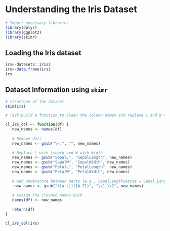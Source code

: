 # Understanding the Iris Dataset

```r
# Import necessary libraries
library(dplyr)
library(ggplot2)
library(skimr)
```

## Loading the Iris dataset

```r
irs<-datasets::iris3
irs<-data.frame(irs)
irs
```

## Dataset Information using `skimr`

```r
# structure of the dataset
skim(irs)
```

```r
# Task:Build a function to clean the column names and replace L and W with Length and Width.

cl_irs_col <- function(df) {
   new_names <- names(df)
   
   # Remove dots
   new_names <- gsub("\\.", "", new_names)
   
   # Replace L with Length and W with Width
   new_names <- gsub("SepalL", "SepalLength", new_names)
   new_names <- gsub("SepalW", "SepalWidth", new_names)
   new_names <- gsub("PetalL", "PetalLength", new_names)
   new_names <- gsub("PetalW", "PetalWidth", new_names)
   
   # Add underscore between parts (e.g., SepalLengthSetosa → Sepal_Length_Setosa)
    new_names <- gsub("([a-z])([A-Z])", "\\1_\\2", new_names)
   
   # Assign the cleaned names back
   names(df) <- new_names
   
   return(df)
}

cl_irs_col(irs)

```
